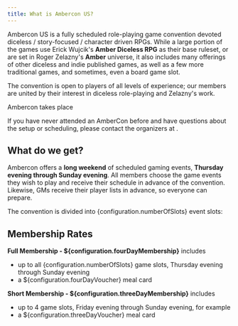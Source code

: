 ```yaml
---
title: What is Ambercon US?
---
```



Ambercon US is a fully scheduled role-playing game convention devoted diceless / story-focused / character driven
RPGs. While a large portion of the games use Erick Wujcik's **Amber Diceless RPG** as their base ruleset, or are set in
Roger Zelazny's **Amber** universe, it also includes many offerings of other diceless and indie published games, as well
as a few more traditional games, and sometimes, even a board game slot.

The convention is open to players of all levels of experience; our members are united by their interest in
diceless role-playing and Zelazny's work.

Ambercon <ConventionYear/> takes place <ConventionsDatesFull pre='from' intra='through' post='.' />

If you have never attended an AmberCon before and have questions about the setup or scheduling, please contact
the organizers at <ContactEmail />.

## What do we get?

Ambercon offers a **long weekend** of scheduled gaming events,
**Thursday evening through Sunday evening**. All members choose the game events they wish to play
and receive their schedule in advance of the convention. Likewise, GMs receive their player lists in advance, so everyone
can prepare.

The convention is divided into {configuration.numberOfSlots} event slots:

<SlotDescriptionList />

## Membership Rates

**Full Membership - ${configuration.fourDayMembership}** includes

- up to all {configuration.numberOfSlots} game slots, Thursday evening through Sunday evening
- a ${configuration.fourDayVoucher} meal card

**Short Membership - ${configuration.threeDayMembership}** includes

- up to 4 game slots, Friday evening through Sunday evening, for example
- a ${configuration.threeDayVoucher} meal card


